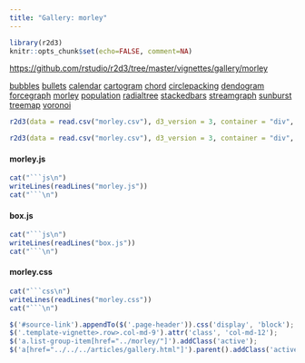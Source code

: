 ```yaml
---
title: "Gallery: morley"
---
```


```r
library(r2d3)
knitr::opts_chunk$set(echo=FALSE, comment=NA)
```

<div id="source-link">
<https://github.com/rstudio/r2d3/tree/master/vignettes/gallery/morley>
</div>

<div class="row">

<div class="col-sm-3">
<div class="list-group">
  <a href="../bubbles/" class="list-group-item">bubbles</a>
  <a href="../bullets/" class="list-group-item">bullets</a>
  <a href="../calendar/" class="list-group-item">calendar</a>
  <a href="../cartogram/" class="list-group-item">cartogram</a>
  <a href="../chord/" class="list-group-item">chord</a>
  <a href="../circlepacking/" class="list-group-item">circlepacking</a>
  <a href="../dendogram/" class="list-group-item">dendogram</a>
  <a href="../forcegraph/" class="list-group-item">forcegraph</a>
  <a href="../morley/" class="list-group-item">morley</a>
  <a href="../population/" class="list-group-item">population</a>
  <a href="../radialtree/" class="list-group-item">radialtree</a>
  <a href="../stackedbars/" class="list-group-item">stackedbars</a>
  <a href="../streamgraph/" class="list-group-item">streamgraph</a>
  <a href="../sunburst/" class="list-group-item">sunburst</a>
  <a href="../treemap/" class="list-group-item">treemap</a>
  <a href="../voronoi/" class="list-group-item">voronoi</a>
</div>
</div>

<div class="col-sm-9">

```r
r2d3(data = read.csv("morley.csv"), d3_version = 3, container = "div", dependencies = c("box.js"), script = "morley.js")
```

```r
r2d3(data = read.csv("morley.csv"), d3_version = 3, container = "div", dependencies = c("box.js"), script = "morley.js", width="100%")
```


#### morley.js

```r
cat("```js\n")
writeLines(readLines("morley.js"))
cat("```\n")
```

#### box.js

```r
cat("```js\n")
writeLines(readLines("box.js"))
cat("```\n")
```

#### morley.css

```r
cat("```css\n")
writeLines(readLines("morley.css"))
cat("```\n")
```


</div>

</div>


```js
$('#source-link').appendTo($('.page-header')).css('display', 'block');
$('.template-vignette>.row>.col-md-9').attr('class', 'col-md-12');
$('a.list-group-item[href="../morley/"]').addClass('active');
$('a[href="../../../articles/gallery.html"]').parent().addClass('active');
```


